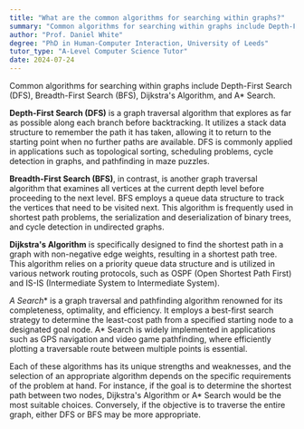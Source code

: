 ```yaml
---
title: "What are the common algorithms for searching within graphs?"
summary: "Common algorithms for searching within graphs include Depth-First Search (DFS), Breadth-First Search (BFS), Dijkstra's Algorithm, and A* Search."
author: "Prof. Daniel White"
degree: "PhD in Human-Computer Interaction, University of Leeds"
tutor_type: "A-Level Computer Science Tutor"
date: 2024-07-24
---
```


Common algorithms for searching within graphs include Depth-First Search (DFS), Breadth-First Search (BFS), Dijkstra's Algorithm, and A* Search.

**Depth-First Search (DFS)** is a graph traversal algorithm that explores as far as possible along each branch before backtracking. It utilizes a stack data structure to remember the path it has taken, allowing it to return to the starting point when no further paths are available. DFS is commonly applied in applications such as topological sorting, scheduling problems, cycle detection in graphs, and pathfinding in maze puzzles.

**Breadth-First Search (BFS)**, in contrast, is another graph traversal algorithm that examines all vertices at the current depth level before proceeding to the next level. BFS employs a queue data structure to track the vertices that need to be visited next. This algorithm is frequently used in shortest path problems, the serialization and deserialization of binary trees, and cycle detection in undirected graphs.

**Dijkstra's Algorithm** is specifically designed to find the shortest path in a graph with non-negative edge weights, resulting in a shortest path tree. This algorithm relies on a priority queue data structure and is utilized in various network routing protocols, such as OSPF (Open Shortest Path First) and IS-IS (Intermediate System to Intermediate System).

**A* Search** is a graph traversal and pathfinding algorithm renowned for its completeness, optimality, and efficiency. It employs a best-first search strategy to determine the least-cost path from a specified starting node to a designated goal node. A* Search is widely implemented in applications such as GPS navigation and video game pathfinding, where efficiently plotting a traversable route between multiple points is essential.

Each of these algorithms has its unique strengths and weaknesses, and the selection of an appropriate algorithm depends on the specific requirements of the problem at hand. For instance, if the goal is to determine the shortest path between two nodes, Dijkstra's Algorithm or A* Search would be the most suitable choices. Conversely, if the objective is to traverse the entire graph, either DFS or BFS may be more appropriate.
    